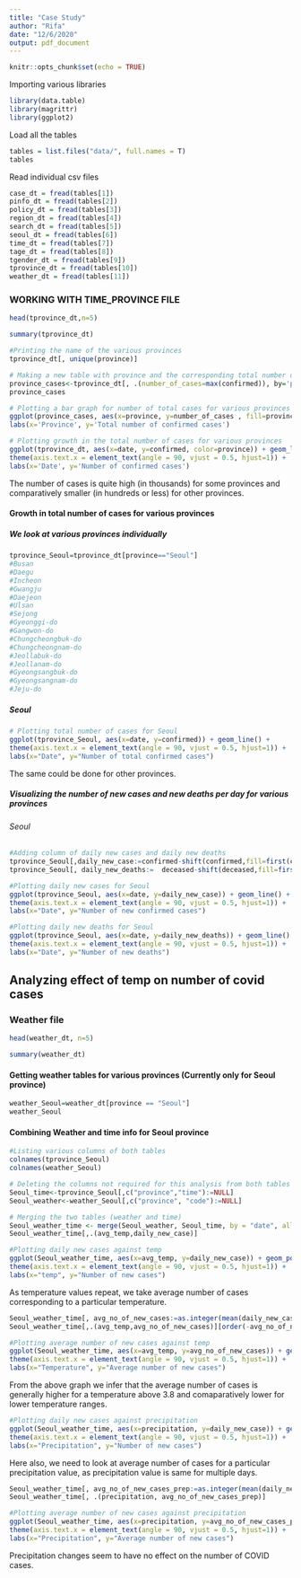 ```yaml
---
title: "Case Study"
author: "Rifa"
date: "12/6/2020"
output: pdf_document
---
```


```r
knitr::opts_chunk$set(echo = TRUE)
```
Importing various libraries
```r
library(data.table)
library(magrittr)
library(ggplot2)
```

Load all the tables
```r
tables = list.files("data/", full.names = T)
tables
```
Read individual csv files   
```r
case_dt = fread(tables[1])
pinfo_dt = fread(tables[2])
policy_dt = fread(tables[3])
region_dt = fread(tables[4])
search_dt = fread(tables[5])
seoul_dt = fread(tables[6])
time_dt = fread(tables[7])
tage_dt = fread(tables[8])
tgender_dt = fread(tables[9])
tprovince_dt = fread(tables[10])
weather_dt = fread(tables[11])
```

### WORKING WITH TIME_PROVINCE FILE
```r
head(tprovince_dt,n=5)
```
```r
summary(tprovince_dt)
```
```r
#Printing the name of the various provinces
tprovince_dt[, unique(province)]
```
```r
# Making a new table with province and the corresponding total number of cases
province_cases<-tprovince_dt[, .(number_of_cases=max(confirmed)), by='province']
province_cases
```
```r
# Plotting a bar graph for number of total cases for various provinces 
ggplot(province_cases, aes(x=province, y=number_of_cases , fill=province)) + geom_bar(stat='identity') + coord_flip() + theme(axis.text.x = element_text(angle = 90, vjust = 0.5, hjust=1))+
labs(x='Province', y='Total number of confirmed cases')
```
```r
# Plotting growth in the total number of cases for various provinces
ggplot(tprovince_dt, aes(x=date, y=confirmed, color=province)) + geom_line() + geom_point() +
theme(axis.text.x = element_text(angle = 90, vjust = 0.5, hjust=1)) +
labs(x='Date', y='Number of confirmed cases')
```
The number of cases is quite high (in thousands) for some provinces and comparatively smaller (in hundreds or less) for other provinces. 

#### Growth in total number of cases for various provinces
##### We look at various provinces individually
```r
tprovince_Seoul=tprovince_dt[province=="Seoul"]
#Busan			
#Daegu			
#Incheon		
#Gwangju			
#Daejeon			
#Ulsan			
#Sejong		
#Gyeonggi-do			
#Gangwon-do
#Chungcheongbuk-do			
#Chungcheongnam-do			
#Jeollabuk-do			
#Jeollanam-do			
#Gyeongsangbuk-do			
#Gyeongsangnam-do		
#Jeju-do
```

##### Seoul
```r
# Plotting total number of cases for Seoul
ggplot(tprovince_Seoul, aes(x=date, y=confirmed)) + geom_line() +
theme(axis.text.x = element_text(angle = 90, vjust = 0.5, hjust=1)) +
labs(x="Date", y="Number of total confirmed cases")
```
The same could be done for other provinces.

##### Visualizing the number of new cases and new deaths per day for various provinces

###### Seoul
```r
#Adding column of daily new cases and daily new deaths
tprovince_Seoul[,daily_new_case:=confirmed-shift(confirmed,fill=first(confirmed))]
tprovince_Seoul[, daily_new_deaths:=  deceased-shift(deceased,fill=first(deceased)) ]
```
```r
#Plotting daily new cases for Seoul 
ggplot(tprovince_Seoul, aes(x=date, y=daily_new_case)) + geom_line() +
theme(axis.text.x = element_text(angle = 90, vjust = 0.5, hjust=1)) +
labs(x="Date", y="Number of new confirmed cases")
```

```r
#Plotting daily new deaths for Seoul 
ggplot(tprovince_Seoul, aes(x=date, y=daily_new_deaths)) + geom_line() +
theme(axis.text.x = element_text(angle = 90, vjust = 0.5, hjust=1)) +
labs(x="Date", y="Number of new deaths")
```

## Analyzing effect of temp on number of covid cases
### Weather file
```r
head(weather_dt, n=5)
```
```r
summary(weather_dt)
```
#### Getting weather tables for various provinces (Currently only for Seoul province)
```r
weather_Seoul=weather_dt[province == "Seoul"]
weather_Seoul
```
#### Combining Weather and time info for Seoul province
```r
#Listing various columns of both tables
colnames(tprovince_Seoul)
colnames(weather_Seoul)
```
```r
# Deleting the columns not required for this analysis from both tables and creating new tables 
Seoul_time<-tprovince_Seoul[,c("province","time"):=NULL]
Seoul_weather<-weather_Seoul[,c("province", "code"):=NULL]
```

```r
# Merging the two tables (weather and time)
Seoul_weather_time <- merge(Seoul_weather, Seoul_time, by = "date", all = FALSE)
Seoul_weather_time[,.(avg_temp,daily_new_case)]
```
```r
#Plotting daily new cases against temp
ggplot(Seoul_weather_time, aes(x=avg_temp, y=daily_new_case)) + geom_point() +
theme(axis.text.x = element_text(angle = 90, vjust = 0.5, hjust=1)) +
labs(x="temp", y="Number of new cases")
```
As temperature values repeat, we take average number of cases corresponding to a particular temperature.
```r
Seoul_weather_time[, avg_no_of_new_cases:=as.integer(mean(daily_new_case)), by=avg_temp]
Seoul_weather_time[,.(avg_temp,avg_no_of_new_cases)][order(-avg_no_of_new_cases)]
```
```r
#Plotting average number of new cases against temp
ggplot(Seoul_weather_time, aes(x=avg_temp, y=avg_no_of_new_cases)) + geom_line() +
theme(axis.text.x = element_text(angle = 90, vjust = 0.5, hjust=1)) +
labs(x="Temperature", y="Average number of new cases")
```
From the above graph we infer that the average number of cases is generally higher for a temperature above 3.8 and comaparatively lower for lower temperature ranges.

```r
#Plotting daily new cases against precipitation
ggplot(Seoul_weather_time, aes(x=precipitation, y=daily_new_case)) + geom_point() +
theme(axis.text.x = element_text(angle = 90, vjust = 0.5, hjust=1)) +
labs(x="Precipitation", y="Number of new cases")
```
Here also, we need to look at average number of cases for a particular precipitation value, as precipitation value is same for multiple days.
```r
Seoul_weather_time[, avg_no_of_new_cases_prep:=as.integer(mean(daily_new_case), na.rm=TRUE), by=precipitation]
Seoul_weather_time[, .(precipitation, avg_no_of_new_cases_prep)]
```
```r
#Plotting average number of new cases against precipitation
ggplot(Seoul_weather_time, aes(x=precipitation, y=avg_no_of_new_cases_prep)) + geom_line() + geom_point()+
theme(axis.text.x = element_text(angle = 90, vjust = 0.5, hjust=1)) +
labs(x="Precipitation", y="Average number of new cases")
```
Precipitation changes seem to have no effect on the number of COVID cases.
















